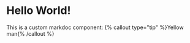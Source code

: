 # Hello World!

This is a custom markdoc component: {% callout type="tip" %}Yellow man{% /callout %}